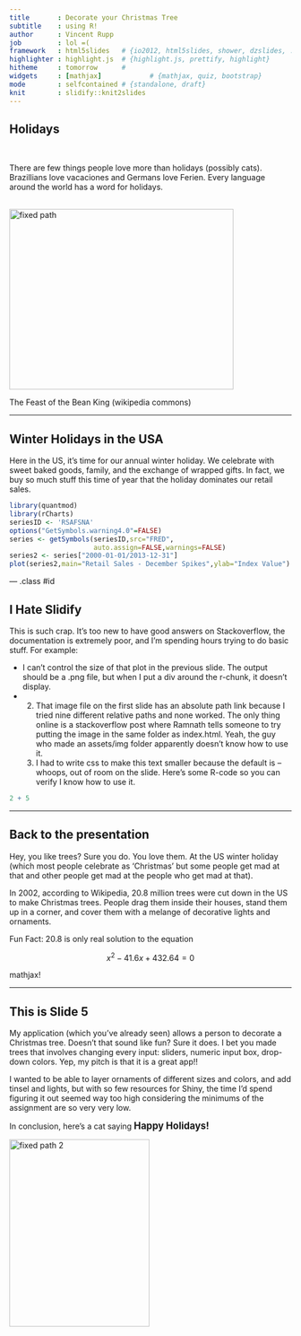 ```yaml
---
title       : Decorate your Christmas Tree
subtitle    : using R!
author      : Vincent Rupp
job         : lol =(
framework   : html5slides   # {io2012, html5slides, shower, dzslides, ...}
highlighter : highlight.js  # {highlight.js, prettify, highlight}
hitheme     : tomorrow      # 
widgets     : [mathjax]            # {mathjax, quiz, bootstrap}
mode        : selfcontained # {standalone, draft}
knit        : slidify::knit2slides
---
```


## Holidays
<br>
<div class="introdiv">
<p>There are few things people love more than holidays (possibly cats). Brazillians love vacaciones and Germans love Ferien. Every language around the world has a word for holidays.</p>
</div>
<br>
<div class="imagediv">
<img src="C:/Coursera/Data_Science/09_Data_Products/Slidify_Project/assets/img/feast.jpg" alt="fixed path" height="322" width="400">
<p class="caption">The Feast of the Bean King (wikipedia commons)</p>
</div>

---

## Winter Holidays in the USA
<p class="regulartext">Here in the US, it's time for our annual winter holiday. We celebrate with sweet baked goods, family, and the exchange of wrapped gifts. In fact, we buy so much stuff this time of year that the holiday dominates our retail sales.<p>

```r
library(quantmod)
library(rCharts)
seriesID <- 'RSAFSNA'
options("GetSymbols.warning4.0"=FALSE)
series <- getSymbols(seriesID,src="FRED",
                     auto.assign=FALSE,warnings=FALSE)
series2 <- series["2000-01-01/2013-12-31"]
plot(series2,main="Retail Sales - December Spikes",ylab="Index Value")
```

--- .class #id

## I Hate Slidify
<div class="regulartext">
<p>This is such crap. It's too new to have good answers on Stackoverflow, the documentation is extremely poor, and I'm spending hours trying to do basic stuff. For example:</p>
<ul>
<li>I can't control the size of that plot in the previous slide. The output should be a .png file, but when I put a div around the r-chunk, it doesn't display.</li>
<li>2. That image file on the first slide has an absolute path link because I tried nine different relative paths and none worked. The only thing online is a stackoverflow post where Ramnath tells someone to try putting the image in the same folder as index.html. Yeah, the guy who made an assets/img folder apparently doesn't know how to use it.</li>
<li>I had to write css to make this text smaller because the default is -- whoops, out of room on the slide. Here's some R-code so you can verify I know how to use it.</li></ul>
</div>
```r
2 + 5
```

--- 

## Back to the presentation

Hey, you like trees? Sure you do. You love them. At the US winter holiday (which most people celebrate as 'Christmas' but some people get mad at that and other people get mad at the people who get mad at that).

In 2002, according to Wikipedia, 20.8 million trees were cut down in the US to make Christmas trees. People drag them inside their houses, stand them up in a corner, and cover them with a melange of decorative lights and ornaments.

Fun Fact: 20.8 is only real solution to the equation 

$$x^2-41.6x+432.64=0$$

<div class="caption">mathjax!</div>

---

## This is Slide 5
<div class="regulartext">
<p>My application (which you've already seen) allows a person to decorate a Christmas tree. Doesn't that sound like fun? Sure it does. I bet you made trees that involves changing every input: sliders, numeric input box, drop-down colors. Yep, my pitch is that it is a great app!!<p>

<p>I wanted to be able to layer ornaments of different sizes and colors, and add tinsel and lights, but with so few resources for Shiny, the time I'd spend figuring it out seemed way too high considering the minimums of the assignment are so very very low.</p>
<p>In conclusion, here's a cat saying <span style="font-size:1.2em"><strong>Happy Holidays!</strong></span></p>
</div>
<div class="imagediv">
<img src="C:/Coursera/Data_Science/09_Data_Products/Slidify_Project/assets/img/cat2.png" alt="fixed path 2" height="334" width="250">
</div>

